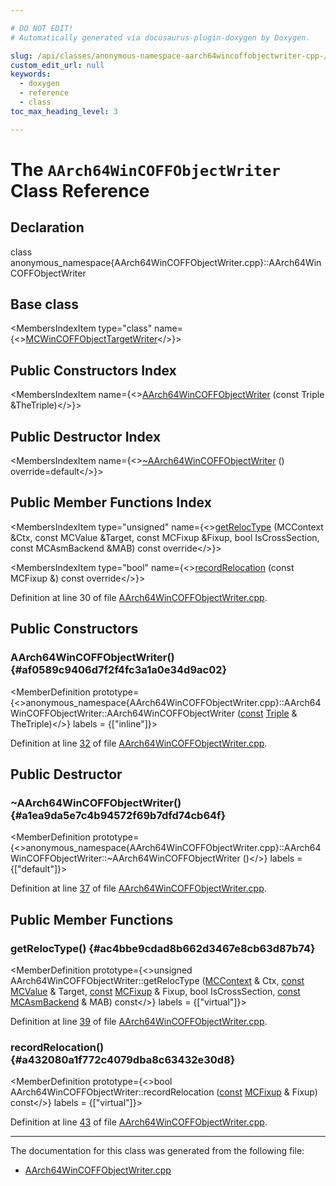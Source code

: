 ```yaml
---

# DO NOT EDIT!
# Automatically generated via docusaurus-plugin-doxygen by Doxygen.

slug: /api/classes/anonymous-namespace-aarch64wincoffobjectwriter-cpp-/aarch64wincoffobjectwriter
custom_edit_url: null
keywords:
  - doxygen
  - reference
  - class
toc_max_heading_level: 3

---
```





# The `AArch64WinCOFFObjectWriter` Class Reference

<DoxygenPage pluginConfig={pluginConfig}>



## Declaration

<CodeBlock>class anonymous_namespace{AArch64WinCOFFObjectWriter.cpp}::AArch64WinCOFFObjectWriter</CodeBlock>

## Base class

<MembersIndex>

<MembersIndexItem
  type="class"
  name={<><a href="/docs/api/classes/llvm/mcwincoffobjecttargetwriter">MCWinCOFFObjectTargetWriter</a></>}>
</MembersIndexItem>

</MembersIndex>

## Public Constructors Index

<MembersIndex>

<MembersIndexItem
  name={<><a href="#af0589c9406d7f2f4fc3a1a0e34d9ac02">AArch64WinCOFFObjectWriter</a> (const Triple &amp;TheTriple)</>}>
</MembersIndexItem>

</MembersIndex>

## Public Destructor Index

<MembersIndex>

<MembersIndexItem
  name={<><a href="#a1ea9da5e7c4b94572f69b7dfd74cb64f">~AArch64WinCOFFObjectWriter</a> () override=default</>}>
</MembersIndexItem>

</MembersIndex>

## Public Member Functions Index

<MembersIndex>

<MembersIndexItem
  type="unsigned"
  name={<><a href="#ac4bbe9cdad8b662d3467e8cb63d87b74">getRelocType</a> (MCContext &amp;Ctx, const MCValue &amp;Target, const MCFixup &amp;Fixup, bool IsCrossSection, const MCAsmBackend &amp;MAB) const override</>}>
</MembersIndexItem>

<MembersIndexItem
  type="bool"
  name={<><a href="#a432080a1f772c4079dba8c63432e30d8">recordRelocation</a> (const MCFixup &amp;) const override</>}>
</MembersIndexItem>

</MembersIndex>


Definition at line 30 of file <a href="/docs/api/files/lib/lib/target/lib/target/aarch64/lib/target/aarch64/mctargetdesc/aarch64wincoffobjectwriter-cpp">AArch64WinCOFFObjectWriter.cpp</a>.

<SectionDefinition>

## Public Constructors

### AArch64WinCOFFObjectWriter() {#af0589c9406d7f2f4fc3a1a0e34d9ac02}

<MemberDefinition
  prototype={<>anonymous&#95;namespace&#123;AArch64WinCOFFObjectWriter.cpp&#125;::AArch64WinCOFFObjectWriter::AArch64WinCOFFObjectWriter (<a href="/docs/api/files/lib/lib/target/lib/target/aarch64/aarch64promoteconstant-cpp/#a90f8350fecae261c25be85d38b451bff">const</a> <a href="/docs/api/classes/llvm/triple">Triple</a> &amp; TheTriple)</>}
  labels = {["inline"]}>

Definition at line <a href="/docs/api/files/lib/lib/target/lib/target/aarch64/lib/target/aarch64/mctargetdesc/aarch64wincoffobjectwriter-cpp/#l00032">32</a> of file <a href="/docs/api/files/lib/lib/target/lib/target/aarch64/lib/target/aarch64/mctargetdesc/aarch64wincoffobjectwriter-cpp">AArch64WinCOFFObjectWriter.cpp</a>.
</MemberDefinition>

</SectionDefinition>

<SectionDefinition>

## Public Destructor

### ~AArch64WinCOFFObjectWriter() {#a1ea9da5e7c4b94572f69b7dfd74cb64f}

<MemberDefinition
  prototype={<>anonymous&#95;namespace&#123;AArch64WinCOFFObjectWriter.cpp&#125;::AArch64WinCOFFObjectWriter::~AArch64WinCOFFObjectWriter ()</>}
  labels = {["default"]}>

Definition at line <a href="/docs/api/files/lib/lib/target/lib/target/aarch64/lib/target/aarch64/mctargetdesc/aarch64wincoffobjectwriter-cpp/#l00037">37</a> of file <a href="/docs/api/files/lib/lib/target/lib/target/aarch64/lib/target/aarch64/mctargetdesc/aarch64wincoffobjectwriter-cpp">AArch64WinCOFFObjectWriter.cpp</a>.
</MemberDefinition>

</SectionDefinition>

<SectionDefinition>

## Public Member Functions

### getRelocType() {#ac4bbe9cdad8b662d3467e8cb63d87b74}

<MemberDefinition
  prototype={<>unsigned AArch64WinCOFFObjectWriter::getRelocType (<a href="/docs/api/classes/llvm/mccontext">MCContext</a> &amp; Ctx, <a href="/docs/api/files/lib/lib/target/lib/target/aarch64/aarch64promoteconstant-cpp/#a90f8350fecae261c25be85d38b451bff">const</a> <a href="/docs/api/classes/llvm/mcvalue">MCValue</a> &amp; Target, <a href="/docs/api/files/lib/lib/target/lib/target/aarch64/aarch64promoteconstant-cpp/#a90f8350fecae261c25be85d38b451bff">const</a> <a href="/docs/api/classes/llvm/mcfixup">MCFixup</a> &amp; Fixup, bool IsCrossSection, <a href="/docs/api/files/lib/lib/target/lib/target/aarch64/aarch64promoteconstant-cpp/#a90f8350fecae261c25be85d38b451bff">const</a> <a href="/docs/api/classes/llvm/mcasmbackend">MCAsmBackend</a> &amp; MAB) const</>}
  labels = {["virtual"]}>

Definition at line <a href="/docs/api/files/lib/lib/target/lib/target/aarch64/lib/target/aarch64/mctargetdesc/aarch64wincoffobjectwriter-cpp/#l00039">39</a> of file <a href="/docs/api/files/lib/lib/target/lib/target/aarch64/lib/target/aarch64/mctargetdesc/aarch64wincoffobjectwriter-cpp">AArch64WinCOFFObjectWriter.cpp</a>.
</MemberDefinition>

### recordRelocation() {#a432080a1f772c4079dba8c63432e30d8}

<MemberDefinition
  prototype={<>bool AArch64WinCOFFObjectWriter::recordRelocation (<a href="/docs/api/files/lib/lib/target/lib/target/aarch64/aarch64promoteconstant-cpp/#a90f8350fecae261c25be85d38b451bff">const</a> <a href="/docs/api/classes/llvm/mcfixup">MCFixup</a> &amp; Fixup) const</>}
  labels = {["virtual"]}>

Definition at line <a href="/docs/api/files/lib/lib/target/lib/target/aarch64/lib/target/aarch64/mctargetdesc/aarch64wincoffobjectwriter-cpp/#l00043">43</a> of file <a href="/docs/api/files/lib/lib/target/lib/target/aarch64/lib/target/aarch64/mctargetdesc/aarch64wincoffobjectwriter-cpp">AArch64WinCOFFObjectWriter.cpp</a>.
</MemberDefinition>

</SectionDefinition>

<hr/>

The documentation for this class was generated from the following file:

<ul>
<li><a href="/docs/api/files/lib/lib/target/lib/target/aarch64/lib/target/aarch64/mctargetdesc/aarch64wincoffobjectwriter-cpp">AArch64WinCOFFObjectWriter.cpp</a></li>
</ul>

</DoxygenPage>
